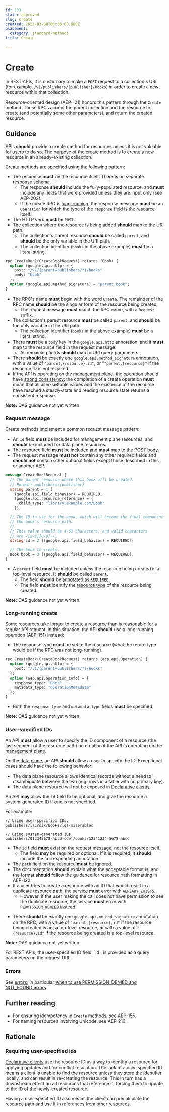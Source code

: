 ```yaml
---
id: 133
state: approved
slug: create
created: 2023-03-08T00:00:00.000Z
placement:
  category: standard-methods
title: Create

--- 
```


# Create

In REST APIs, it is customary to make a `POST` request to a collection's URI
(for example, `/v1/publishers/{publisher}/books`) in order to create a new
resource within that collection.

Resource-oriented design (AEP-121) honors this pattern through the `Create`
method. These RPCs accept the parent collection and the resource to create (and
potentially some other parameters), and return the created resource.

## Guidance

APIs <b class="text-yellow-700">should</b> provide a create method for resources unless it is
not valuable for users to do so. The purpose of the create method is to create
a new resource in an already-existing collection.

Create methods are specified using the following pattern:

- The response <b class="text-red-700">must</b> be the resource itself. There is no separate response
  schema.
  - The response <b class="text-yellow-700">should</b> include the fully-populated resource, and <b class="text-red-700">must</b>
    include any fields that were provided unless they are input only (see
    AEP-203).
  - If the create RPC is [long-running](#long-running-create), the response
    message <b class="text-red-700">must</b> be an `Operation` for which the type of the `response`
    field is the resource itself.
- The HTTP verb <b class="text-red-700">must</b> be `POST`.
- The collection where the resource is being added <b class="text-yellow-700">should</b> map to the URI
  path.
  - The collection's parent resource <b class="text-yellow-700">should</b> be called `parent`, and
    <b class="text-yellow-700">should</b> be the only variable in the URI path.
  - The collection identifier (`books` in the above example) <b class="text-red-700">must</b> be a
    literal string.


<Tabs>
  <TabItem label="Protocol Buffers">
  
  
  ```proto
  rpc CreateBook(CreateBookRequest) returns (Book) {
    option (google.api.http) = {
      post: "/v1/{parent=publishers/*}/books"
      body: "book"
    };
    option (google.api.method_signature) = "parent,book";
  }
  ```
  
  - The RPC's name <b class="text-red-700">must</b> begin with the word `Create`. The remainder of the
    RPC name <b class="text-yellow-700">should</b> be the singular form of the resource being created.
    - The request message <b class="text-red-700">must</b> match the RPC name, with a `Request` suffix.
  - The collection's parent resource <b class="text-red-700">must</b> be called `parent`, and
    <b class="text-yellow-700">should</b> be the only variable in the URI path.
    - The collection identifier (`books` in the above example) <b class="text-red-700">must</b> be a
      literal string.
  - There <b class="text-red-700">must</b> be a `body` key in the `google.api.http` annotation, and it
    <b class="text-red-700">must</b> map to the resource field in the request message.
    - All remaining fields <b class="text-yellow-700">should</b> map to URI query parameters.
  - There <b class="text-yellow-700">should</b> be exactly one `google.api.method_signature` annotation,
    with a value of `"parent,{resource},id"`, or "`"parent,{resource}"` if the
    resource ID is not required.
  - If the API is operating on the [management plane][], the operation should have
    [strong consistency][]: the completion of a create operation <b class="text-red-700">must</b> mean
    that all user-settable values and the existence of the resource have reached a
    steady-state and reading resource state returns a consistent response.
  
  
  </TabItem>
  <TabItem label="OpenAPI 3.0">
  
  
  **Note:** OAS guidance not yet written
  
  
  </TabItem>
</Tabs>
    

### Request message

Create methods implement a common request message pattern:

- An `id` field <b class="text-red-700">must</b> be included for management plane resources, and
  <b class="text-yellow-700">should</b> be included for data plane resources.
- The resource field <b class="text-red-700">must</b> be included and <b class="text-red-700">must</b> map to the POST body.
- The request message <b class="text-red-700">must not</b> contain any other required fields and
  <b class="text-yellow-700">should not</b> contain other optional fields except those described in this
  or another AEP.


<Tabs>
  <TabItem label="Protocol Buffers">
  
  
  ```proto
  message CreateBookRequest {
    // The parent resource where this book will be created.
    // Format: publishers/{publisher}
    string parent = 1 [
      (google.api.field_behavior) = REQUIRED,
      (google.api.resource_reference) = {
        child_type: "library.example.com/Book"
      }];
  
    // The ID to use for the book, which will become the final component of
    // the book's resource path.
    //
    // This value should be 4-63 characters, and valid characters
    // are /[a-z][0-9]-/.
    string id = 2 [(google.api.field_behavior) = REQUIRED];
  
    // The book to create.
    Book book = 3 [(google.api.field_behavior) = REQUIRED];
  }
  ```
  
  - A `parent` field <b class="text-red-700">must</b> be included unless the resource being created is a
    top-level resource. It <b class="text-yellow-700">should</b> be called `parent`.
    - The field <b class="text-yellow-700">should</b> be [annotated as `REQUIRED`][aep-203].
    - The field <b class="text-red-700">must</b> identify the [resource type][aep-123] of the resource
      being created.
  
  
  </TabItem>
  <TabItem label="OpenAPI 3.0">
  
  
  **Note:** OAS guidance not yet written
  
  
  </TabItem>
</Tabs>
    

### Long-running create

Some resources take longer to create a resource than is reasonable for a
regular API request. In this situation, the API <b class="text-yellow-700">should</b> use a long-running
operation (AEP-151) instead:

- The response type <b class="text-red-700">must</b> be set to the resource (what the return type would
  be if the RPC was not long-running).


<Tabs>
  <TabItem label="Protocol Buffers">
  
  
  ```proto
  rpc CreateBook(CreateBookRequest) returns (aep.api.Operation) {
    option (google.api.http) = {
      post: "/v1/{parent=publishers/*}/books"
    };
    option (aep.api.operation_info) = {
      response_type: "Book"
      metadata_type: "OperationMetadata"
    };
  }
  ```
  
  - Both the `response_type` and `metadata_type` fields <b class="text-red-700">must</b> be specified.
  
  
  </TabItem>
  <TabItem label="OpenAPI 3.0">
  
  
  **Note:** OAS guidance not yet written
  
  
  </TabItem>
</Tabs>
    

### User-specified IDs

An API <b class="text-red-700">must</b> allow a user to specify the ID component of a resource (the
last segment of the resource path) on creation if the API is operating on the
[management plane][].

On the [data plane][], an API <b class="text-yellow-700">should</b> allow a user to specify the ID.
Exceptional cases should have the following behavior:

- The data plane resource allows identical records without a need to
  disambiguate between the two (e.g. rows in a table with no primary key).
- The data plane resource will not be exposed in [Declarative clients][].

An API <b class="text-green-700">may</b> allow the `id` field to be optional, and give the resource a
system-generated ID if one is not specified.

For example:

```
// Using user-specified IDs.
publishers/lacroix/books/les-miserables

// Using system-generated IDs.
publishers/012345678-abcd-cdef/books/12341234-5678-abcd
```

- The `id` field <b class="text-red-700">must</b> exist on the request message, not the resource
  itself.
  - The field <b class="text-green-700">may</b> be required or optional. If it is required, it <b class="text-yellow-700">should</b>
    include the corresponding annotation.
- The `path` field on the resource <b class="text-red-700">must</b> be ignored.
- The documentation <b class="text-yellow-700">should</b> explain what the acceptable format is, and the
  format <b class="text-yellow-700">should</b> follow the guidance for resource path formatting in
  AEP-122.
- If a user tries to create a resource with an ID that would result in a
  duplicate resource path, the service <b class="text-red-700">must</b> error with `ALREADY_EXISTS`.
  - However, if the user making the call does not have permission to see the
    duplicate resource, the service <b class="text-red-700">must</b> error with `PERMISSION_DENIED`
    instead.


<Tabs>
  <TabItem label="Protocol Buffers">
  
  
  - There <b class="text-yellow-700">should</b> be exactly one `google.api.method_signature` annotation on
    the RPC, with a value of `"parent,{resource},id"` if the resource being
    created is not a top-level resource, or with a value of `"{resource},id"` if
    the resource being created is a top-level resource.
  
  
  </TabItem>
  <TabItem label="OpenAPI 3.0">
  
  
  **Note:** OAS guidance not yet written
  
  
  </TabItem>
</Tabs>
    

<Aside type="note" title="Note">
  For REST APIs, the user-specified ID field, `id`, is provided as a
  query parameters on the request URI.
</Aside>

### Errors

See [errors][], in particular [when to use PERMISSION_DENIED and NOT_FOUND
errors][permission-denied].

## Further reading

- For ensuring idempotency in `Create` methods, see AEP-155.
- For naming resources involving Unicode, see AEP-210.

## Rationale

### Requiring user-specified ids

[Declarative clients][] use the resource ID as a way to identify a resource for
applying updates and for conflict resolution. The lack of a user-specified ID
means a client is unable to find the resource unless they store the identifier
locally, and can result in re-creating the resource. This in turn has a
downstream effect on all resources that reference it, forcing them to update to
the ID of the newly-created resource.

Having a user-specified ID also means the client can precalculate the resource
path and use it in references from other resources.

[aep-121]: ./0121.md
[aep-122]: ./0122.md
[aep-123]: ./0123.md
[aep-155]: ./0155.md
[aep-203]: ./0203.md
[aep-210]: ./0210.md
[data plane]: ./0111.md#data-plane
[management plane]: ./0111.md#management-plane
[errors]: ./0193.md
[field_behavior]: ./203.md
[Declarative clients]: ./0009.md#declarative-clients
[permission-denied]: ./0193.md#permission-denied
[strong consistency]: ./0121.md#strong-consistency
